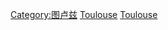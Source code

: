 {{Cat more|土魯斯}}
{{Commonscat|People of Toulouse}}
[[Category:图卢兹|Category:图卢兹]]
[[Category:上加龍省人|Toulouse]]
[[Category:奧克西塔尼大區各城市出身人物|Toulouse]]